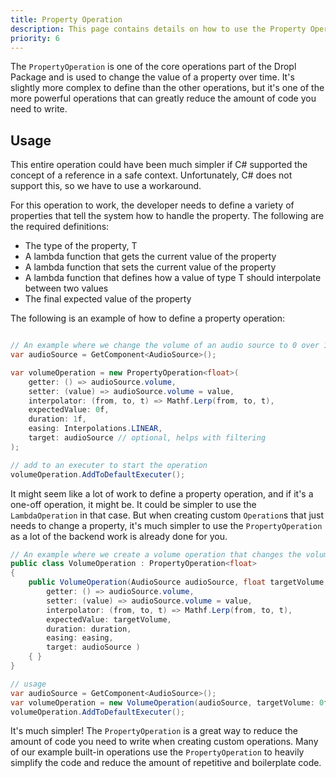```yaml
---
title: Property Operation
description: This page contains details on how to use the Property Operation
priority: 6
---
```


The `PropertyOperation` is one of the core operations part of the Dropl Package and is used to change the value of a property over time. It's slightly more complex to define than the other operations, but it's one of the more powerful operations that can greatly reduce the amount of code you need to write.

## Usage
This entire operation could have been much simpler if C# supported the concept of a reference in a safe context. Unfortunately, C# does not support this, so we have to use a workaround. 

For this operation to work, the developer needs to define a variety of properties that tell the system how to handle the property. The following are the required definitions:
- The type of the property, T
- A lambda function that gets the current value of the property
- A lambda function that sets the current value of the property
- A lambda function that defines how a value of type T should interpolate between two values
- The final expected value of the property

The following is an example of how to define a property operation:
```csharp

// An example where we change the volume of an audio source to 0 over 1 second
var audioSource = GetComponent<AudioSource>();

var volumeOperation = new PropertyOperation<float>(
    getter: () => audioSource.volume,
    setter: (value) => audioSource.volume = value,
    interpolator: (from, to, t) => Mathf.Lerp(from, to, t),
    expectedValue: 0f,
    duration: 1f,
    easing: Interpolations.LINEAR,
    target: audioSource // optional, helps with filtering
);

// add to an executer to start the operation
volumeOperation.AddToDefaultExecuter();
```

It might seem like a lot of work to define a property operation, and if it's a one-off operation, it might be. It could be simpler to use the `LambdaOperation` in that case. But when creating custom `Operation`s that just needs to change a property, it's much simpler to use the `PropertyOperation` as a lot of the backend work is already done for you.

```csharp
// An example where we create a volume operation that changes the volume of an audio source
public class VolumeOperation : PropertyOperation<float>
{
    public VolumeOperation(AudioSource audioSource, float targetVolume, float duration, Easing easing = Interpolations.LINEAR) : base(
        getter: () => audioSource.volume,
        setter: (value) => audioSource.volume = value,
        interpolator: (from, to, t) => Mathf.Lerp(from, to, t),
        expectedValue: targetVolume,
        duration: duration,
        easing: easing,
        target: audioSource )
    { }
}

// usage
var audioSource = GetComponent<AudioSource>();
var volumeOperation = new VolumeOperation(audioSource, targetVolume: 0f, duration: 1f);
volumeOperation.AddToDefaultExecuter();
```

It's much simpler! The `PropertyOperation` is a great way to reduce the amount of code you need to write when creating custom operations. Many of our example built-in operations use the `PropertyOperation` to heavily simplify the code and reduce the amount of repetitive and boilerplate code.
